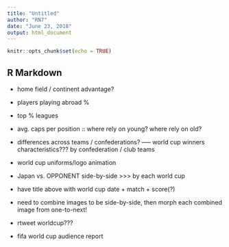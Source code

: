 ```yaml
---
title: "Untitled"
author: "RN7"
date: "June 23, 2018"
output: html_document
---
```


```r
knitr::opts_chunk$set(echo = TRUE)
```

## R Markdown

- home field / continent advantage? 



- players playing abroad %
- top % leagues

- avg. caps per position :: where rely on young? where rely on old?
- differences across teams / confederations?
----- world cup winners characteristics???  by confederation / club teams

- world cup uniforms/logo animation
- Japan vs. OPPONENT side-by-side >>> by each world cup
- have title above with world cup date + match + score(?)
- need to combine images to be side-by-side, then morph each combined image from one-to-next!


- rtweet worldcup???




- fifa world cup audience report
